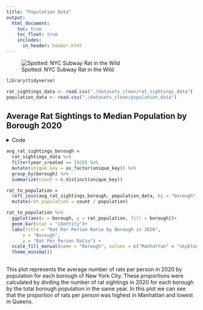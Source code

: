 ```yaml
---
title: "Population Data"
output: 
  html_document:
    toc: true
    toc_float: true
    includes:
      in_header: header.html
---
```


![Spotted: NYC Subway Rat in the Wild](images/rat.jpeg)

```r
library(tidyverse)

rat_sightings_data <- read.csv("./datasets_clean/rat_sightings_data")
population_data <- read.csv("./datasets_clean/population_data")
```


## Average Rat Sightings to Median Population by Borough 2020
<details>
  <summary>Code</summary>
```r
avg_rat_sightings_borough = 
  rat_sightings_data %>% 
  filter(year_created == 2020) %>% 
  mutate(unique_key = as_factor(unique_key)) %>% 
  group_by(borough) %>% 
  summarize(count = n_distinct(unique_key))

rat_to_population = 
  left_join(avg_rat_sightings_borough, population_data, by = "borough") %>% 
  mutate(rat_population = count / population)

rat_to_population %>% 
  ggplot(aes(x = borough, y = rat_population, fill = borough))+
  geom_bar(stat = "identity")+
  labs(title = "Rat Per Person Ratio by Borough in 2020",
      x = "Borough",
      y = "Rat Per Person Ratio") +
  scale_fill_manual(name = "Borough", values = c("Manhattan" = "skyblue", "Bronx" = "orange", "Brooklyn" = "pink", "Queens" = "purple", "Staten Island" = "red")) +
  theme_minimal()
```
</details>

```r
avg_rat_sightings_borough = 
  rat_sightings_data %>% 
  filter(year_created == 2020) %>% 
  mutate(unique_key = as_factor(unique_key)) %>% 
  group_by(borough) %>% 
  summarize(count = n_distinct(unique_key))

rat_to_population = 
  left_join(avg_rat_sightings_borough, population_data, by = "borough") %>% 
  mutate(rat_population = count / population)

rat_to_population %>% 
  ggplot(aes(x = borough, y = rat_population, fill = borough))+
  geom_bar(stat = "identity")+
  labs(title = "Rat Per Person Ratio by Borough in 2020",
      x = "Borough",
      y = "Rat Per Person Ratio") +
  scale_fill_manual(name = "Borough", values = c("Manhattan" = "skyblue", "Bronx" = "orange", "Brooklyn" = "pink", "Queens" = "purple", "Staten Island" = "red")) +
  theme_minimal()
  
```

This plot represents the average number of rats per person in 2020 by population for each borough of New York City. These proportions were calculated by divding the number of rat sightings in 2020 for each borough by the total borough population in the same year. In this plot we can see that the proportion of rats per person was highest in Manhattan and lowest in Queens. 